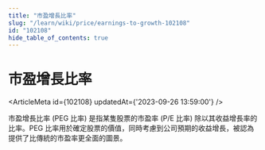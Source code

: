 ```yaml
---
title: "市盈增長比率"
slug: "/learn/wiki/price/earnings-to-growth-102108"
id: "102108"
hide_table_of_contents: true
---
```



# 市盈增長比率

<ArticleMeta id={102108} updatedAt={'2023-09-26 13:59:00'} />
<div className='border-solid border-b border-t-0 my-4 border-[var(--ifm-color-gray-300)]' />

市盈增長比率 (PEG 比率) 是指某隻股票的市盈率 (P/E 比率) 除以其收益增長率的比率。PEG 比率用於確定股票的價值，同時考慮到公司預期的收益增長，被認為提供了比傳統的市盈率更全面的圖景。
